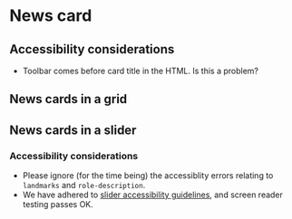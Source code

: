
# News card

## Accessibility considerations
- Toolbar comes before card title in the HTML. Is this a problem?

<Preview>
    <Story id="ui-components-cards-news--news-card" />
</Preview>

## News cards in a grid
<Preview>
    <Story id="ui-components-cards-news--news-card-grid" />
</Preview>

## News cards in a slider
### Accessibility considerations
- Please ignore (for the time being) the accessiblity errors relating to `landmarks` and `role-description`.
- We have adhered to [slider accessibility guidelines](/docs/ui-components-slider-or-carousel--slider#accessibility-considerations), and screen reader testing passes OK.

<Preview>
    <Story id="ui-components-cards-news--news-card-slider" />
</Preview>
